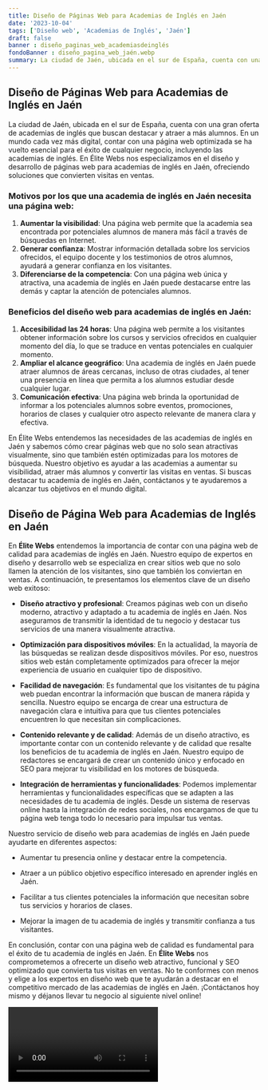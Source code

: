 ```yaml
---
title: Diseño de Páginas Web para Academias de Inglés en Jaén
date: '2023-10-04'
tags: ['Diseño web', 'Academias de Inglés', 'Jaén']
draft: false
banner : diseño_paginas_web_academiasdeinglés
fondoBanner : diseño_pagina_web_jaén.webp
summary: La ciudad de Jaén, ubicada en el sur de España, cuenta con una gran oferta de academias de inglés que buscan destacar y atraer a más alumnos. En un mundo cada vez más digital, contar con una página web optimizada se ha vuelto esencial para el éxito de cualquier negocio, incluyendo las academias de inglés. En Élite Webs nos especializamos en el diseño y desarrollo de páginas web para academias de inglés en Jaén, ofreciendo soluciones que convierten visitas en ventas.
---
```


## Diseño de Páginas Web para Academias de Inglés en Jaén

La ciudad de Jaén, ubicada en el sur de España, cuenta con una gran oferta de academias de inglés que buscan destacar y atraer a más alumnos. En un mundo cada vez más digital, contar con una página web optimizada se ha vuelto esencial para el éxito de cualquier negocio, incluyendo las academias de inglés. En Élite Webs nos especializamos en el diseño y desarrollo de páginas web para academias de inglés en Jaén, ofreciendo soluciones que convierten visitas en ventas.

### Motivos por los que una academia de inglés en Jaén necesita una página web:

1. **Aumentar la visibilidad**: Una página web permite que la academia sea encontrada por potenciales alumnos de manera más fácil a través de búsquedas en Internet.
2. **Generar confianza**: Mostrar información detallada sobre los servicios ofrecidos, el equipo docente y los testimonios de otros alumnos, ayudará a generar confianza en los visitantes.
3. **Diferenciarse de la competencia**: Con una página web única y atractiva, una academia de inglés en Jaén puede destacarse entre las demás y captar la atención de potenciales alumnos.

### Beneficios del diseño web para academias de inglés en Jaén:

1. **Accesibilidad las 24 horas**: Una página web permite a los visitantes obtener información sobre los cursos y servicios ofrecidos en cualquier momento del día, lo que se traduce en ventas potenciales en cualquier momento.
2. **Ampliar el alcance geográfico**: Una academia de inglés en Jaén puede atraer alumnos de áreas cercanas, incluso de otras ciudades, al tener una presencia en línea que permita a los alumnos estudiar desde cualquier lugar.
3. **Comunicación efectiva**: Una página web brinda la oportunidad de informar a los potenciales alumnos sobre eventos, promociones, horarios de clases y cualquier otro aspecto relevante de manera clara y efectiva.

En Élite Webs entendemos las necesidades de las academias de inglés en Jaén y sabemos cómo crear páginas web que no solo sean atractivas visualmente, sino que también estén optimizadas para los motores de búsqueda. Nuestro objetivo es ayudar a las academias a aumentar su visibilidad, atraer más alumnos y convertir las visitas en ventas. Si buscas destacar tu academia de inglés en Jaén, contáctanos y te ayudaremos a alcanzar tus objetivos en el mundo digital.

<GifSeo />

<Cta />

## Diseño de Página Web para Academias de Inglés en Jaén

En **Élite Webs** entendemos la importancia de contar con una página web de calidad para academias de inglés en Jaén. Nuestro equipo de expertos en diseño y desarrollo web se especializa en crear sitios web que no solo llamen la atención de los visitantes, sino que también los conviertan en ventas. A continuación, te presentamos los elementos clave de un diseño web exitoso:

- **Diseño atractivo y profesional**: Creamos páginas web con un diseño moderno, atractivo y adaptado a tu academia de inglés en Jaén. Nos aseguramos de transmitir la identidad de tu negocio y destacar tus servicios de una manera visualmente atractiva.

- **Optimización para dispositivos móviles**: En la actualidad, la mayoría de las búsquedas se realizan desde dispositivos móviles. Por eso, nuestros sitios web están completamente optimizados para ofrecer la mejor experiencia de usuario en cualquier tipo de dispositivo.

- **Facilidad de navegación**: Es fundamental que los visitantes de tu página web puedan encontrar la información que buscan de manera rápida y sencilla. Nuestro equipo se encarga de crear una estructura de navegación clara e intuitiva para que tus clientes potenciales encuentren lo que necesitan sin complicaciones.

- **Contenido relevante y de calidad**: Además de un diseño atractivo, es importante contar con un contenido relevante y de calidad que resalte los beneficios de tu academia de inglés en Jaén. Nuestro equipo de redactores se encargará de crear un contenido único y enfocado en SEO para mejorar tu visibilidad en los motores de búsqueda.

- **Integración de herramientas y funcionalidades**: Podemos implementar herramientas y funcionalidades específicas que se adapten a las necesidades de tu academia de inglés. Desde un sistema de reservas online hasta la integración de redes sociales, nos encargamos de que tu página web tenga todo lo necesario para impulsar tus ventas.

Nuestro servicio de diseño web para academias de inglés en Jaén puede ayudarte en diferentes aspectos:

- Aumentar tu presencia online y destacar entre la competencia.

- Atraer a un público objetivo específico interesado en aprender inglés en Jaén.

- Facilitar a tus clientes potenciales la información que necesitan sobre tus servicios y horarios de clases.

- Mejorar la imagen de tu academia de inglés y transmitir confianza a tus visitantes.

En conclusión, contar con una página web de calidad es fundamental para el éxito de tu academia de inglés en Jaén. En **Élite Webs** nos comprometemos a ofrecerte un diseño web atractivo, funcional y SEO optimizado que convierta tus visitas en ventas. No te conformes con menos y elige a los expertos en diseño web que te ayudarán a destacar en el competitivo mercado de las academias de inglés en Jaén. ¡Contáctanos hoy mismo y déjanos llevar tu negocio al siguiente nivel online!

<Video />

<CtaBot job='Academias de Inglés' city='Jaén'/>

<Gmaps query='Jaén+españa+maps' />